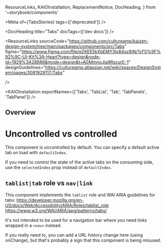   ResourceLinks,
  KAIOInstallation,
  ReplacementNotice,
  DocHeading,
} from '~storybook/components'

<Meta of={TabsStories} tags={['deprecated']} />

<DocHeading title="Tabs" docTags={['dev docs']} />

<ResourceLinks
  sourceCode="https://github.com/cultureamp/kaizen-design-system/tree/main/packages/components/src/Tabs"
  figma="https://www.figma.com/file/eZKEE5kXbEMY3lx84oz8iN/%F0%9F%92%9C-UI-Kit%3A-Heart?type=design&node-id=1929%3A28886&mode=design&t=AGMmnoJia9RscurE-1"
  designGuidelines="https://cultureamp.atlassian.net/wiki/spaces/DesignSystem/pages/3081929117/Tabs"

/>

<ReplacementNotice />

<KAIOInstallation exportNames={['Tabs', 'TabList', 'Tab', 'TabPanels', 'TabPanel']} />

## Overview

<Canvas of={TabsStories.Playground} />
<Controls of={TabsStories.Playground} />

# Uncontrolled vs controlled

This component is uncontrolled by default. You can specify a default active tab on load with `defaultIndex`.

If you need to control the state of the active tabs on the consuming side, use the `selectedIndex` prop instead of `defaultIndex`.

## `tablist|tab` role vs `nav|link`

This component implements the `tablist` role and WAI ARIA guidelines for tabs:
https://developer.mozilla.org/en-US/docs/Web/Accessibility/ARIA/Roles/tablist_role
https://www.w3.org/WAI/ARIA/apg/patterns/tabs/

It's not intended to be used for a navigation bar where you need links wrapped in a `<nav>` instead.

If you really need to, you can add a URL history change here (using onChange), but that's probably a sign that this component is being misused.
